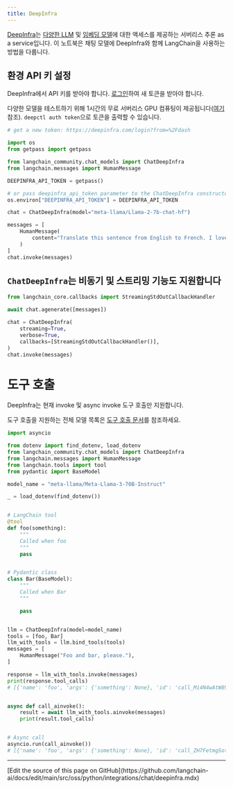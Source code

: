 ```yaml
---
title: DeepInfra
---
```


[DeepInfra](https://deepinfra.com/?utm_source=langchain)는 [다양한 LLM](https://deepinfra.com/models?utm_source=langchain) 및 [임베딩 모델](https://deepinfra.com/models?type=embeddings&utm_source=langchain)에 대한 액세스를 제공하는 서버리스 추론 as a service입니다. 이 노트북은 채팅 모델에 DeepInfra와 함께 LangChain을 사용하는 방법을 다룹니다.

## 환경 API 키 설정

DeepInfra에서 API 키를 받아야 합니다. [로그인](https://deepinfra.com/login?from=%2Fdash)하여 새 토큰을 받아야 합니다.

다양한 모델을 테스트하기 위해 1시간의 무료 서버리스 GPU 컴퓨팅이 제공됩니다([여기](https://github.com/deepinfra/deepctl#deepctl) 참조).
`deepctl auth token`으로 토큰을 출력할 수 있습니다.

```python
# get a new token: https://deepinfra.com/login?from=%2Fdash

import os
from getpass import getpass

from langchain_community.chat_models import ChatDeepInfra
from langchain.messages import HumanMessage

DEEPINFRA_API_TOKEN = getpass()

# or pass deepinfra_api_token parameter to the ChatDeepInfra constructor
os.environ["DEEPINFRA_API_TOKEN"] = DEEPINFRA_API_TOKEN

chat = ChatDeepInfra(model="meta-llama/Llama-2-7b-chat-hf")

messages = [
    HumanMessage(
        content="Translate this sentence from English to French. I love programming."
    )
]
chat.invoke(messages)
```

## `ChatDeepInfra`는 비동기 및 스트리밍 기능도 지원합니다

```python
from langchain_core.callbacks import StreamingStdOutCallbackHandler
```

```python
await chat.agenerate([messages])
```

```python
chat = ChatDeepInfra(
    streaming=True,
    verbose=True,
    callbacks=[StreamingStdOutCallbackHandler()],
)
chat.invoke(messages)
```

# 도구 호출

DeepInfra는 현재 invoke 및 async invoke 도구 호출만 지원합니다.

도구 호출을 지원하는 전체 모델 목록은 [도구 호출 문서](https://deepinfra.com/docs/advanced/function_calling)를 참조하세요.

```python
import asyncio

from dotenv import find_dotenv, load_dotenv
from langchain_community.chat_models import ChatDeepInfra
from langchain.messages import HumanMessage
from langchain.tools import tool
from pydantic import BaseModel

model_name = "meta-llama/Meta-Llama-3-70B-Instruct"

_ = load_dotenv(find_dotenv())


# LangChain tool
@tool
def foo(something):
    """
    Called when foo
    """
    pass


# Pydantic class
class Bar(BaseModel):
    """
    Called when Bar
    """

    pass


llm = ChatDeepInfra(model=model_name)
tools = [foo, Bar]
llm_with_tools = llm.bind_tools(tools)
messages = [
    HumanMessage("Foo and bar, please."),
]

response = llm_with_tools.invoke(messages)
print(response.tool_calls)
# [{'name': 'foo', 'args': {'something': None}, 'id': 'call_Mi4N4wAtW89OlbizFE1aDxDj'}, {'name': 'Bar', 'args': {}, 'id': 'call_daiE0mW454j2O1KVbmET4s2r'}]


async def call_ainvoke():
    result = await llm_with_tools.ainvoke(messages)
    print(result.tool_calls)


# Async call
asyncio.run(call_ainvoke())
# [{'name': 'foo', 'args': {'something': None}, 'id': 'call_ZH7FetmgSot4LHcMU6CEb8tI'}, {'name': 'Bar', 'args': {}, 'id': 'call_2MQhDifAJVoijZEvH8PeFSVB'}]
```

---

<Callout icon="pen-to-square" iconType="regular">
  [Edit the source of this page on GitHub](https://github.com/langchain-ai/docs/edit/main/src/oss/python/integrations/chat/deepinfra.mdx)
</Callout>
